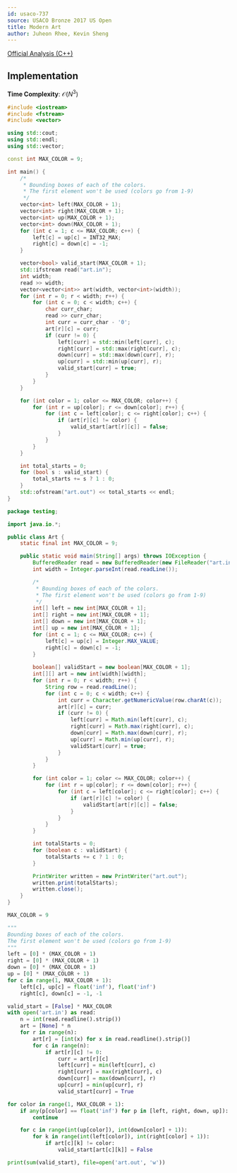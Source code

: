 ```yaml
---
id: usaco-737
source: USACO Bronze 2017 US Open
title: Modern Art
author: Juheon Rhee, Kevin Sheng
---
```


[Official Analysis (C++)](http://www.usaco.org/current/data/sol_art_bronze_open17.html)

## Implementation

**Time Complexity**: $\mathcal O(N^3)$

<LanguageSection>
<CPPSection>

```cpp
#include <iostream>
#include <fstream>
#include <vector>

using std::cout;
using std::endl;
using std::vector;

const int MAX_COLOR = 9;

int main() {
	/*
	 * Bounding boxes of each of the colors.
	 * The first element won't be used (colors go from 1-9)
	 */
	vector<int> left(MAX_COLOR + 1);
	vector<int> right(MAX_COLOR + 1);
	vector<int> up(MAX_COLOR + 1);
	vector<int> down(MAX_COLOR + 1);
	for (int c = 1; c <= MAX_COLOR; c++) {
		left[c] = up[c] = INT32_MAX;
		right[c] = down[c] = -1;
	}

	vector<bool> valid_start(MAX_COLOR + 1);
	std::ifstream read("art.in");
	int width;
	read >> width;
	vector<vector<int>> art(width, vector<int>(width));
	for (int r = 0; r < width; r++) {
		for (int c = 0; c < width; c++) {
			char curr_char;
			read >> curr_char;
			int curr = curr_char - '0';
			art[r][c] = curr;
			if (curr != 0) {
				left[curr] = std::min(left[curr], c);
				right[curr] = std::max(right[curr], c);
				down[curr] = std::max(down[curr], r);
				up[curr] = std::min(up[curr], r);
				valid_start[curr] = true;
			}
		}
	}

	for (int color = 1; color <= MAX_COLOR; color++) {
		for (int r = up[color]; r <= down[color]; r++) {
			for (int c = left[color]; c <= right[color]; c++) {
				if (art[r][c] != color) {
					valid_start[art[r][c]] = false;
				}
			}
		}
	}

	int total_starts = 0;
	for (bool s : valid_start) {
		total_starts += s ? 1 : 0;
	}
	std::ofstream("art.out") << total_starts << endl;
}
```

</CPPSection>
<JavaSection>

```java
package testing;

import java.io.*;

public class Art {
	static final int MAX_COLOR = 9;

	public static void main(String[] args) throws IOException {
		BufferedReader read = new BufferedReader(new FileReader("art.in"));
		int width = Integer.parseInt(read.readLine());

		/*
		 * Bounding boxes of each of the colors.
		 * The first element won't be used (colors go from 1-9)
		 */
		int[] left = new int[MAX_COLOR + 1];
		int[] right = new int[MAX_COLOR + 1];
		int[] down = new int[MAX_COLOR + 1];
		int[] up = new int[MAX_COLOR + 1];
		for (int c = 1; c <= MAX_COLOR; c++) {
			left[c] = up[c] = Integer.MAX_VALUE;
			right[c] = down[c] = -1;
		}
		
		boolean[] validStart = new boolean[MAX_COLOR + 1];
		int[][] art = new int[width][width];
		for (int r = 0; r < width; r++) {
			String row = read.readLine();
			for (int c = 0; c < width; c++) {
				int curr = Character.getNumericValue(row.charAt(c));
				art[r][c] = curr;
				if (curr != 0) {
					left[curr] = Math.min(left[curr], c);
					right[curr] = Math.max(right[curr], c);
					down[curr] = Math.max(down[curr], r);
					up[curr] = Math.min(up[curr], r);
					validStart[curr] = true;
				}
			}
		}

		for (int color = 1; color <= MAX_COLOR; color++) {
			for (int r = up[color]; r <= down[color]; r++) {
				for (int c = left[color]; c <= right[color]; c++) {
					if (art[r][c] != color) {
						validStart[art[r][c]] = false;
					}
				}
			}
		}

		int totalStarts = 0;
		for (boolean c : validStart) {
			totalStarts += c ? 1 : 0;
		}

		PrintWriter written = new PrintWriter("art.out");
		written.print(totalStarts);
		written.close();
	}
}
```

</JavaSection>
<PySection>

```py
MAX_COLOR = 9

"""
Bounding boxes of each of the colors.
The first element won't be used (colors go from 1-9)
"""
left = [0] * (MAX_COLOR + 1)
right = [0] * (MAX_COLOR + 1)
down = [0] * (MAX_COLOR + 1)
up = [0] * (MAX_COLOR + 1)
for c in range(1, MAX_COLOR + 1):
	left[c], up[c] = float('inf'), float('inf')
	right[c], down[c] = -1, -1

valid_start = [False] * MAX_COLOR
with open('art.in') as read:
	n = int(read.readline().strip())
	art = [None] * n
	for r in range(n):
		art[r] = [int(x) for x in read.readline().strip()]
		for c in range(n):
			if art[r][c] != 0:
				curr = art[r][c]
				left[curr] = min(left[curr], c)
				right[curr] = max(right[curr], c)
				down[curr] = max(down[curr], r)
				up[curr] = min(up[curr], r)
				valid_start[curr] = True

for color in range(1, MAX_COLOR + 1):
	if any(p[color] == float('inf') for p in [left, right, down, up]):
		continue

	for c in range(int(up[color]), int(down[color] + 1)):
		for k in range(int(left[color]), int(right[color] + 1)):
			if art[c][k] != color:
				valid_start[art[c][k]] = False

print(sum(valid_start), file=open('art.out', 'w'))
```

</PySection>
</LanguageSection>



